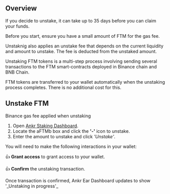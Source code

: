 
## Overview

If you decide to unstake, it can take up to 35 days before you can claim your funds. 

<Callout>
Before you start, ensure you have a small amount of FTM for the gas fee.

Unstaknig also applies an unstake fee that depends on the current liquidity and amount to unstake. The fee is deducted from the unstaked amount.

Unstaking FTM tokens is a multi-step process involving sending several transactions to the FTM smart-contracts deployed in Binance chain and BNB Chain.

FTM tokens are transferred to your wallet automatically when the unstaking process completes. There is no additional cost for this.
</Callout>

## Unstake FTM

<Callout>
Binance gas fee applied when unstaking
</Callout>

1. Open [Ankr Staking Dashboard](https://www.ankr.com/staking/dashboard/).
3. Locate the aFTMb box and click the **'-'** icon to unstake.
4. Enter the amount to unstake and click *'Unstake'*.

You will need to make the following interactions in your wallet:

👍 **Grant access** to grant access to your wallet.

👍 **Confirm** the unstaking transaction.

<Callout>
Once transaction is confirmed, Ankr Ear Dashboard updates to show '_Unstaking in progress'_
</Callout>
